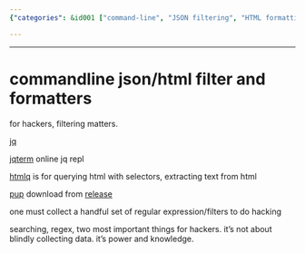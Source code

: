 ```yaml
---
{"categories": &id001 ["command-line", "JSON filtering", "HTML formatting", "jq", "jqterm", "htmlq", "pup"], "category": "Command-line Tools", "date": "2022-09-28 00:07:55", "description": "This text discusses command-line tools for filtering and formatting JSON/HTML, including jq, jqterm, htmlq, and pup. These tools are essential for hackers to efficiently manipulate data, search, and extract information using regular expressions and filters.", "tags": *id001, "title": "Mastering Command-Line Tools for JSON/HTML Filtering and Formatting"}

---
```


------

# commandline json/html filter and formatters

for hackers, filtering matters.

[jq](https://stedolan.github.io/jq/)

[jqterm](https://jqterm.com/?query=.) online jq repl

[htmlq](https://github.com/mgdm/htmlq) is for querying html with selectors, extracting text from html

[pup](https://github.com/ericchiang/pup) download from [release](https://github.com/EricChiang/pup/releases/tag/v0.4.0)

one must collect a handful set of regular expression/filters to do hacking

searching, regex, two most important things for hackers. it's not about blindly collecting data. it's power and knowledge.

